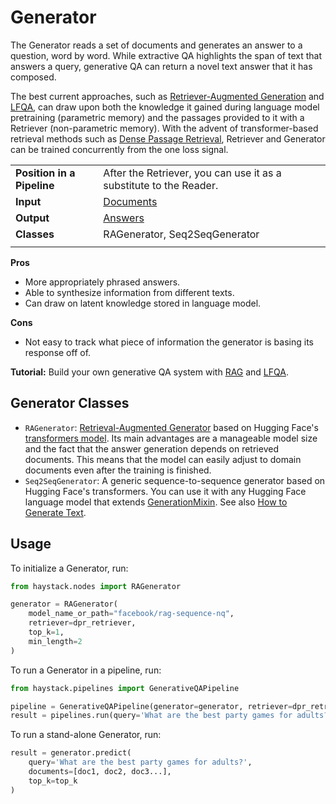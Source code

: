 # Generator

The Generator reads a set of documents and generates an answer to a question, word by word.
While extractive QA highlights the span of text that answers a query,
generative QA can return a novel text answer that it has composed.

The best current approaches, such as [Retriever-Augmented Generation](https://arxiv.org/abs/2005.11401) and [LFQA](https://yjernite.github.io/lfqa.html),
can draw upon both the knowledge it gained during language model pretraining (parametric memory)
and the passages provided to it with a Retriever (non-parametric memory).
With the advent of transformer-based retrieval methods such as [Dense Passage Retrieval](https://arxiv.org/abs/2004.04906),
Retriever and Generator can be trained concurrently from the one loss signal.


|||
|-------------|-----------------------------------------------------------------------------------------------------------------------------------------------------------------------------|
|__Position in a Pipeline__| After the Retriever, you can use it as a substitute to the Reader. |
|__Input__       | [Documents](/components/documents-answers-labels#document)                                                                                                                                                                   |
|__Output__      | [Answers](/components/documents-answers-labels#answer)                                                                                                                                                                     |
|__Classes__     | RAGenerator, Seq2SeqGenerator                                                                                                                                               |
|||


**Pros**

- More appropriately phrased answers.
- Able to synthesize information from different texts.
- Can draw on latent knowledge stored in language model.

**Cons**

- Not easy to track what piece of information the generator is basing its response off of.

<div className="max-w-xl bg-yellow-light-theme border-l-8 border-yellow-dark-theme px-6 pt-6 pb-4 my-4 rounded-md dark:bg-yellow-900">

**Tutorial:** Build your own generative QA system with [RAG](/tutorials/retrieval-augmented-generation)
and [LFQA](/tutorials/lfqa).

</div>

## Generator Classes 

* `RAGenerator`: [Retrieval-Augmented Generator](https://arxiv.org/abs/2005.11401) based on Hugging Face's [transformers model](https://huggingface.co/transformers/model_doc/rag.html). Its main advantages are a manageable model size and the fact that the answer generation depends on retrieved documents. This means that the model can easily adjust to domain documents even after the training is finished.
* `Seq2SeqGenerator`: A generic sequence-to-sequence generator based on Hugging Face's transformers. You can use it with any Hugging Face language model that extends [GenerationMixin](https://huggingface.co/transformers/main_classes/model.html?transformers.generation_utils.GenerationMixin#transformers.generation_utils.GenerationMixin). See also [How to Generate Text](https://huggingface.co/blog/how-to-generate).

## Usage

To initialize a Generator, run:

``` python
from haystack.nodes import RAGenerator

generator = RAGenerator(
    model_name_or_path="facebook/rag-sequence-nq",
    retriever=dpr_retriever,
    top_k=1,
    min_length=2
)
```

To run a Generator in a pipeline, run:

``` python
from haystack.pipelines import GenerativeQAPipeline

pipeline = GenerativeQAPipeline(generator=generator, retriever=dpr_retriever)
result = pipelines.run(query='What are the best party games for adults?', top_k_retriever=20)
```

To run a stand-alone Generator, run:

``` python
result = generator.predict(
    query='What are the best party games for adults?',
    documents=[doc1, doc2, doc3...],
    top_k=top_k
)
```
